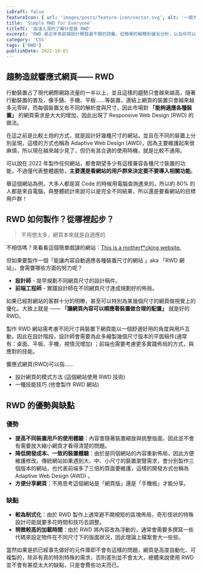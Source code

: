 ```yaml
---
isDraft: false
featureIcon: { url: 'images/posts/feature-icon/vector.svg', alt: '一個大 T 一個小 T 符號' }
title: 'Simple RWD for Everyone'
titleTC: '由淺入深的了解什麼是 RWD'
excerpt: 'RWD 是近年來前端設計開發避不開的詞彙，從簡單的解釋到優劣分析，以及你可以怎麼建構一個 RWD 網站。'
category: 'CSS'
tags: ['RWD']
publishDate: 2022-10-01
---
```


## 趨勢造就響應式網頁—— RWD

行動裝置占了現代網際網路流量的一半以上，並且這樣的趨勢只會越來越高，隨著行動裝置的普及，像手錶、手機、平板……等裝置，連結上網頁的裝置只會越來越多元零碎，而每個裝置又有不同的解析度與尺寸，因此市場對 **「能夠適應各種裝置」** 的網頁需求是大大的增加，因此出現了 Responsive Web Design (RWD) 的做法。

在這之前是比較土炮的方式，就是設計好幾種尺寸的網站，並且在不同的裝置上分別呈現，這樣的方式也稱為 Adaptive Web Design (AWD)，因為主要維護起來很麻煩，所以現在越來越少見了，但仍有其合適的使用時機，就是比較不通用。

可以說在 2022 年製作任何網站，都會期望多少有這樣兼容各種尺寸裝置的功能，不過僅代表整體趨勢，**主要還是看網站的用戶群來決定要不要導入相關功能**。

<Info type="info">
  舉這個網站為例，大多人都是寫 Code 的時候用電腦查詢進來的，所以約 80%
  的人都是來自電腦，與整體統計來說可以是完全不同結果，所以還是要看網站的目標用戶群！
</Info>

## RWD 如何製作？從哪裡起步？

> 不用想太多，網頁本來就是自適應的

不相信嗎？來看看這個簡單戲謔的網站：[This is a motherf\*cking website.](https://motherfuckingwebsite.com/)

但如果要製作一個「能讓內容自動適應各種裝置尺寸的網站 」aka 「RWD 網站」，會需要哪些方面的努力呢？

- **設計師** - 提早規劃不同網頁尺寸的設計稿件。
- **前端工程師** - 實踐設計師在不同網頁尺寸達成規劃好的佈局。

如果已經對網站的客群十分的明瞭，甚至可以特別為某幾個尺寸的網頁做視覺上的優化。大致上就是 —— **「讓網頁內容可以順應著裝置做合理的配置」** 就是好的 RWD。

製作 RWD 網站需考慮不同尺寸與裝置下網頁能以一個舒適好用的角度與用戶互動，因此在設計階段，設計師會需要為此多繪製幾個尺寸版本的平面稿件(通常有：桌面、平板、手機，視情況增加) ；前端也需要考慮更多實踐佈局的方式，與應對的技能。

響應式網頁(RWD)可以指……

- 設計網頁的模式方法 (這個網站使用 RWD 技術)
- 一種技能技巧 (他會製作 RWD 網站)

## RWD 的優勢與缺點

### 優勢

- **提高不同裝置用戶的使用體驗**：內容會隨著裝置縮放與挑整版面，因此並不會有需要放大縮小網頁才看得清楚的問題。
- **降低開發成本、一致的裝置體驗**：由於是同個網站的內容重新佈局，因此方便維護修改。傳統網站如果遇到大、中、小尺寸的裝置瀏覽需求，會分別製作三個版本的網站，也代表前端多了三倍的頁面要維護，這樣的開發方式也稱為 Adaptive Web Design (AWD) 。
- **方便分享網頁**：不用思考這個網站是「網頁版」還是「手機板」才能分享。

### 缺點

- **較為制式化**：由於 RWD 製作上通常避不開規矩的區塊佈局，奇形怪狀的特殊設計可能就要多花時間和技巧去調整。
- **稍微較高的加載時間**：由於 RWD 將內容改為浮動的，通常會需要多撰寫一些代碼來設定物件在不同尺寸下的版面狀況，因此理論上檔案會大一些些。

當然如果是抓已經事先做好的元件庫即不會有這樣的問題，網頁是高度自動化、可複製的，除非有真的特別特殊的需求，否則差別並不會太大，總體來說使用 RWD 並不會有甚麼太大的缺點，只是會費些功夫而已。
